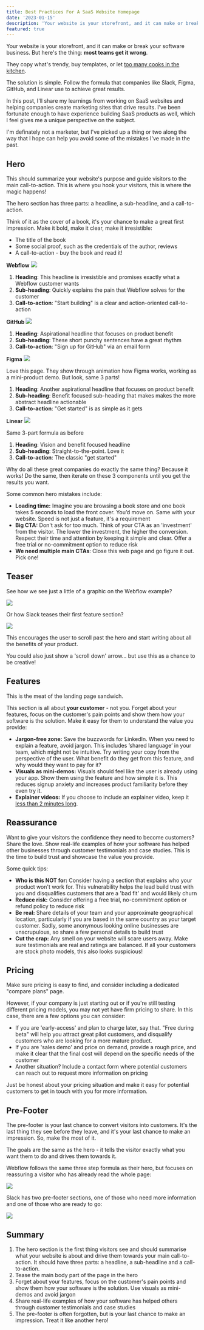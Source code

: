 ```yaml
---
title: Best Practices For A SaaS Website Homepage
date: '2023-01-15'
description: 'Your website is your storefront, and it can make or break your SaaS business. Get it right with these tips and examples'
featured: true
---
```


Your website is your storefront, and it can make or break your software business. But here's the thing: **most teams get it wrong**.

They copy what's trendy, buy templates, or let [too many cooks in the kitchen](https://www.smashingmagazine.com/2010/06/why-design-by-commitee-should-die/).

The solution is simple. Follow the formula that companies like Slack, Figma, GitHub, and Linear use to achieve great results.

In this post, I'll share my learnings from working on SaaS websites and helping companies create marketing sites that drive results. I've been fortunate enough to have experience building SaaS products as well, which I feel gives me a unique perspective on the subject.

I'm definately not a marketer, but I've picked up a thing or two along the way that I hope can help you avoid some of the mistakes I've made in the past.

## Hero

This should summarize your website's purpose and guide visitors to the main call-to-action. This is where you hook your visitors, this is where the magic happens!

The hero section has three parts: a headline, a sub-headline, and a call-to-action.

Think of it as the cover of a book, it's your chance to make a great first impression. Make it bold, make it clear, make it irresistible:

- The title of the book
- Some social proof, such as the credentials of the author, reviews
- A call-to-action - buy the book and read it!

**Webflow**
![](/images/blog/saas-website-best-practices/webflow.jpg)

1. **Heading**: This headline is irresistible and promises exactly what a Webflow customer wants
2. **Sub-heading**: Quickly explains the pain that Webflow solves for the customer
3. **Call-to-action**: "Start building" is a clear and action-oriented call-to-action

**GitHub**
![](/images/blog/saas-website-best-practices/github.jpg)

1. **Heading**: Aspirational headline that focuses on product benefit
2. **Sub-heading**: These short punchy sentences have a great rhythm
3. **Call-to-action**: "Sign up for GitHub" via an email form

**Figma**
![](/images/blog/saas-website-best-practices/figma.jpg)

Love this page. They show through animation how Figma works, working as a mini-product demo. But look, same 3 parts!

1. **Heading**: Another aspirational headline that focuses on product benefit
2. **Sub-heading**: Benefit focused sub-heading that makes makes the more abstract headline actionable
3. **Call-to-action**: "Get started" is as simple as it gets

**Linear**
![](/images/blog/saas-website-best-practices/linear.jpg)

Same 3-part formula as before

1. **Heading**: Vision and benefit focused headline
2. **Sub-heading**: Straight-to-the-point. Love it
3. **Call-to-action**: The classic "get started"

Why do all these great companies do exactly the same thing? Because it works! Do the same, then iterate on these 3 components until you get the results you want.

Some common hero mistakes include:

- **Loading time:** Imagine you are browsing a book store and one book takes 5 seconds to load the front cover. You’d move on. Same with your website. Speed is not just a feature, it's a requirement
- **Big CTA:** Don't ask for too much. Think of your CTA as an 'investment' from the visitor. The lower the investment, the higher the conversion. Respect their time and attention by keeping it simple and clear. Offer a free trial or no-commitment option to reduce risk
- **We need multiple main CTAs**: Close this web page and go figure it out. Pick one!

## Teaser

See how we see just a little of a graphic on the Webflow example?

![](/images/blog/saas-website-best-practices/webflowBody.jpg)

Or how Slack teases their first feature section?

![](/images/blog/saas-website-best-practices/slackBody.jpg)

This encourages the user to scroll past the hero and start writing about all the benefits of your product.

You could also just show a 'scroll down' arrow... but use this as a chance to be creative!

## Features

This is the meat of the landing page sandwich.

This section is all about **your customer** - not you. Forget about your features, focus on the customer's pain points and show them how your software is the solution. Make it easy for them to understand the value you provide:

- **Jargon-free zone:** Save the buzzwords for LinkedIn. When you need to explain a feature, avoid jargon. This includes ’shared language’ in your team, which might not be intuitive. Try writing your copy from the perspective of the user. What benefit do they get from this feature, and why would they want to pay for it?
- **Visuals as mini-demos:** Visuals should feel like the user is already using your app. Show them using the feature and how simple it is. This reduces signup anxiety and increases product familiarity before they even try it.
- **Explainer videos:** If you choose to include an explainer video, keep it [less than 2 minutes long](https://breadnbeyond.com/explainer-video/explainer-video-case-study-how-long-should-an-explainer-video-be/).

## Reassurance

Want to give your visitors the confidence they need to become customers? Share the love. Show real-life examples of how your software has helped other businesses through customer testimonials and case studies. This is the time to build trust and showcase the value you provide.

Some quick tips:

- **Who is this NOT for:** Consider having a section that explains who your product won't work for. This vulnerability helps the lead build trust with you and disqualifies customers that are a 'bad fit' and would likely churn
- **Reduce risk:** Consider offering a free trial, no-commitment option or refund policy to reduce risk
- **Be real:** Share details of your team and your approximate geographical location, particularly if you are based in the same country as your target customer. Sadly, some anonymous looking online businesses are unscrupulous, so share a few personal details to build trust
- **Cut the crap:** Any smell on your website will scare users away. Make sure testimonials are real and ratings are balanced. If all your customers are stock photo models, this also looks suspicious!

## Pricing

Make sure pricing is easy to find, and consider including a dedicated "compare plans" page.

However, if your company is just starting out or if you're still testing different pricing models, you may not yet have firm pricing to share. In this case, there are a few options you can consider:

- If you are 'early-access' and plan to charge later, say that. "Free during beta" will help you attract great pilot customers, and disqualify customers who are looking for a more mature product.
- If you are 'sales demo' and price on demand, provide a rough price, and make it clear that the final cost will depend on the specific needs of the customer
- Another situation? Include a contact form where potential customers can reach out to request more information on pricing

Just be honest about your pricing situation and make it easy for potential customers to get in touch with you for more information.

## Pre-Footer

The pre-footer is your last chance to convert visitors into customers. It's the last thing they see before they leave, and it's your last chance to make an impression. So, make the most of it.

The goals are the same as the hero - it tells the visitor exactly what you want them to do and drives them towards it.

Webflow follows the same three step formula as their hero, but focuses on reassuring a visitor who has already read the whole page:

![](/images/blog/saas-website-best-practices/webflowPreFooter.jpg)

Slack has two pre-footer sections, one of those who need more information and one of those who are ready to go:

![](/images/blog/saas-website-best-practices/slackPreFooter.jpg)

## Summary

1. The hero section is the first thing visitors see and should summarise what your website is about and drive them towards your main call-to-action. It should have three parts: a headline, a sub-headline and a call-to-action.
2. Tease the main body part of the page in the hero
3. Forget about your features, focus on the customer's pain points and show them how your software is the solution. Use visuals as mini-demos and avoid jargon
4. Share real-life examples of how your software has helped others through customer testimonials and case studies
5. The pre-footer is often forgotten, but is your last chance to make an impression. Treat it like another hero!
